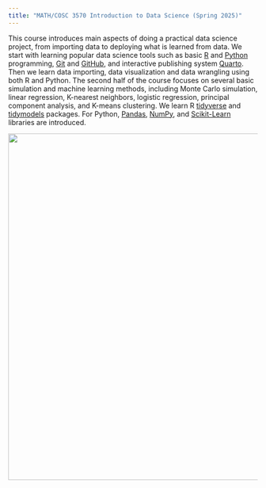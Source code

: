 ```yaml
---
title: "MATH/COSC 3570 Introduction to Data Science (Spring 2025)"
---
```


This course introduces main aspects of doing a practical data science project, from importing data to deploying what is learned from data. We start with learning popular data science tools such as basic [R](https://www.r-project.org/) and [Python](https://www.python.org/) programming, [Git](https://git-scm.com/) and [GitHub](https://github.com/), and interactive publishing system [Quarto](https://quarto.org/). Then we learn data importing, data visualization and data wrangling using both R and Python. The second half of the course focuses on several basic simulation and machine learning methods, including Monte Carlo simulation, linear regression, K-nearest neighbors, logistic regression, principal component analysis, and K-means clustering. We learn R [tidyverse](https://www.tidyverse.org/) and [tidymodels](https://www.tidymodels.org/) packages. For Python, [Pandas](https://pandas.pydata.org/), [NumPy](https://numpy.org/), and [Scikit-Learn](https://scikit-learn.org/stable/) libraries are introduced.

![](images/background-bikeshare.png){fig-alt="A series of six, generic data visualizations: a scatterplot, a density plot, a contour plot, a line plot, a box plot, and another scatterplot." width="700"}

